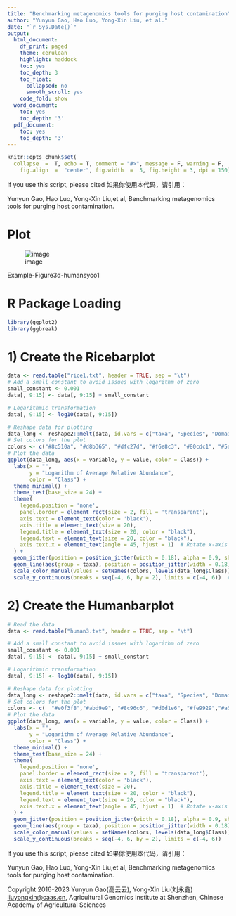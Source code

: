 ---
title: "Benchmarking metagenomics tools for purging host contamination"
author: "Yunyun Gao, Hao Luo, Yong-Xin Liu, et al."
date: "`r Sys.Date()`"
output: 
  html_document:
    df_print: paged
    theme: cerulean
    highlight: haddock
    toc: yes
    toc_depth: 3
    toc_float:
      collapsed: no
      smooth_scroll: yes
    code_fold: show
  word_document:
    toc: yes
    toc_depth: '3'
  pdf_document:
    toc: yes
    toc_depth: '3'
---

```{r setup, include = FALSE}
knitr::opts_chunk$set(
  collapse  =  T, echo = T, comment = "#>", message = F, warning = F,
	fig.align  =  "center", fig.width  =  5, fig.height = 3, dpi = 150)
```

If you use this script, please cited 如果你使用本代码，请引用：

 Yunyun Gao, Hao Luo, Yong-Xin Liu,et al, Benchmarking metagenomics tools for purging host contamination. 

# Plot

![image](Figure3d-humansyco1.jpeg)

Example-Figure3d-humansyco1


# R Package Loading

```{r install, echo = TRUE}
library(ggplot2)
library(ggbreak)
```

# 1) Create the Ricebarplot

```{r}
data <- read.table("rice1.txt", header = TRUE, sep = "\t")
# Add a small constant to avoid issues with logarithm of zero
small_constant <- 0.001
data[, 9:15] <- data[, 9:15] + small_constant

# Logarithmic transformation
data[, 9:15] <- log10(data[, 9:15])

# Reshape data for plotting
data_long <- reshape2::melt(data, id.vars = c("taxa", "Species", "Domain", "Kingdom", "Phylum", "Class", "Order", "Family"))
# Set colors for the plot
colors <- c("#8c510a", "#d8b365", "#dfc27d", "#f6e8c3", "#80cdc1", "#5ab4ac", "#01665e")
# Plot the data
ggplot(data_long, aes(x = variable, y = value, color = Class)) +
  labs(x = "",
       y = "Logarithm of Average Relative Abundance",
       color = "Class") +
  theme_minimal() +
  theme_test(base_size = 24) +
  theme(
    legend.position = 'none',
    panel.border = element_rect(size = 2, fill = 'transparent'),
    axis.text = element_text(color = 'black'),
    axis.title = element_text(size = 20),
    legend.title = element_text(size = 20, color = "black"),
    legend.text = element_text(size = 20, color = "black"),
    axis.text.x = element_text(angle = 45, hjust = 1)  # Rotate x-axis labels for better visibility
  ) +
  geom_jitter(position = position_jitter(width = 0.18), alpha = 0.9, shape = 16, size = 5) +
  geom_line(aes(group = taxa), position = position_jitter(width = 0.18), alpha = 0.5, size = 1) +
  scale_color_manual(values = setNames(colors, levels(data_long$Class))) +
  scale_y_continuous(breaks = seq(-4, 6, by = 2), limits = c(-4, 6))  # Adjusted breaks based on the actual data range

```

# 2) Create the Humanbarplot

```{r}
# Read the data
data <- read.table("human3.txt", header = TRUE, sep = "\t")

# Add a small constant to avoid issues with logarithm of zero
small_constant <- 0.001
data[, 9:15] <- data[, 9:15] + small_constant

# Logarithmic transformation
data[, 9:15] <- log10(data[, 9:15])

# Reshape data for plotting
data_long <- reshape2::melt(data, id.vars = c("taxa", "Species", "Domain", "Kingdom", "Phylum", "Class", "Order", "Family"))
# Set colors for the plot
colors <- c(  "#e0f3f8","#abd9e9", "#8c96c6", "#d0d1e6", "#fe9929","#a50026", "#4575b4", "#fdae61", "#e31a1c", "#fee090", "#74add1")
# Plot the data
ggplot(data_long, aes(x = variable, y = value, color = Class)) +
  labs(x = "",
       y = "Logarithm of Average Relative Abundance",
       color = "Class") +
  theme_minimal() +
  theme_test(base_size = 24) +
  theme(
    legend.position = 'none',
    panel.border = element_rect(size = 2, fill = 'transparent'),
    axis.text = element_text(color = 'black'),
    axis.title = element_text(size = 20),
    legend.title = element_text(size = 20, color = "black"),
    legend.text = element_text(size = 20, color = "black"),
    axis.text.x = element_text(angle = 45, hjust = 1)  # Rotate x-axis labels for better visibility
  ) +
  geom_jitter(position = position_jitter(width = 0.18), alpha = 0.9, shape = 16, size = 5) +
  geom_line(aes(group = taxa), position = position_jitter(width = 0.18), alpha = 0.5, size = 1) +
  scale_color_manual(values = setNames(colors, levels(data_long$Class))) +
  scale_y_continuous(breaks = seq(-4, 6, by = 2), limits = c(-4, 6)) 

```



If you use this script, please cited 如果你使用本代码，请引用：

 Yunyun Gao, Hao Luo, Yong-Xin Liu,et al, Benchmarking metagenomics tools for purging host contamination. 

Copyright 2016-2023 Yunyun Gao(高云云), Yong-Xin Liu(刘永鑫) <liuyongxin@caas.cn>, Agricultural Genomics Institute at Shenzhen, Chinese Academy of Agricultural Sciences
